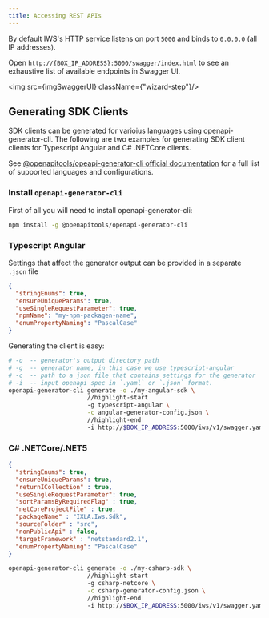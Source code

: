 ```yaml
---
title: Accessing REST APIs
---
```


[openapi]:https://openapi-generator.tech/docs/installation/

By default IWS's HTTP service listens on port `5000` and binds to `0.0.0.0` (all IP addresses).

Open `http://{BOX_IP_ADDRESS}:5000/swagger/index.html` to see an exhaustive list of available endpoints in Swagger UI.


<img src={imgSwaggerUI} className={"wizard-step"}/>

## Generating SDK Clients

SDK clients can be generated for varioius languages using openapi-generator-cli.
The following are two examples for generating SDK client clients for Typescript Angular and C# .NETCore clients.

See [@openapitools/opeapi-generator-cli official 
documentation][openapi] for a full list of supported languages and configurations. 

###  Install `openapi-generator-cli`

First of all you will need to install openapi-generator-cli: 

```bash
npm install -g @openapitools/openapi-generator-cli
```

### Typescript Angular

Settings that affect the generator output can be provided in a separate `.json` file

```json title="angular-generator-config.json"
{
  "stringEnums": true,
  "ensureUniqueParams": true,
  "useSingleRequestParameter": true,
  "npmName": "my-npm-packagen-name",
  "enumPropertyNaming": "PascalCase"
}
```

Generating the client is easy: 

```bash
# -o  -- generator's output directory path
# -g  -- generator name, in this case we use typescript-angular 
# -c  -- path to a json file that contains settings for the generator 
# -i  -- input openapi spec in `.yaml` or `.json` format. 
openapi-generator-cli generate -o ./my-angular-sdk \
                      //highlight-start
                      -g typescript-angular \
                      -c angular-generator-config.json \
                      //highlight-end
                      -i http://$BOX_IP_ADDRESS:5000/iws/v1/swagger.yaml
```

### C# .NETCore/.NET5

```json title="csharp-generator-config.json"
{
  "stringEnums": true,
  "ensureUniqueParams": true,
  "returnICollection" : true,
  "useSingleRequestParameter": true,
  "sortParamsByRequiredFlag" : true,
  "netCoreProjectFile" : true,
  "packageName" : "IXLA.Iws.Sdk",
  "sourceFolder" : "src",
  "nonPublicApi" : false,
  "targetFramework" : "netstandard2.1",
  "enumPropertyNaming": "PascalCase"
}
```

```bash
openapi-generator-cli generate -o ./my-csharp-sdk \
                      //highlight-start
                      -g csharp-netcore \
                      -c csharp-generator-config.json \
                      //highlight-end
                      -i http://$BOX_IP_ADDRESS:5000/iws/v1/swagger.yaml
```
